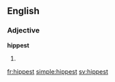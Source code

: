 ==English==

===Adjective===
'''hippest'''
# {{en-superlative of|hip}}

[[fr:hippest]]
[[simple:hippest]]
[[sv:hippest]]